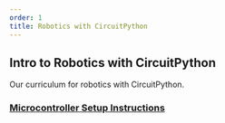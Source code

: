 ```yaml
---
order: 1
title: Robotics with CircuitPython
---
```


## Intro to Robotics with CircuitPython

Our curriculum for robotics with CircuitPython.

### [Microcontroller Setup Instructions](http://opensource.morganstanley.com/cpx-training/exercises/circuitpython/setup_bluefruit/)
